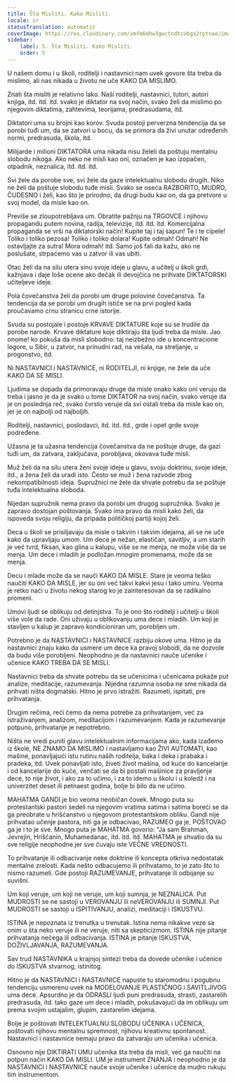 ```yaml
---
title: Šta Misliti. Kako Misliti.
locale: sr
statusTranslation: automatic
coverImage: https://res.cloudinary.com/xmfm6mhw3gwctndtcubgx2rptnae/image/upload/v1740337243/small_cover_educacion_fundamental_a051170f1c.webp
sidebar:
    label: 5. Šta Misliti. Kako Misliti.
    order: 5
---
```

U našem domu i u školi, roditelji i nastavnici nam uvek govore šta treba da mislimo, ali nas nikada u životu ne uče KAKO DA MISLIMO.

Znati šta misliti je relativno lako. Naši roditelji, nastavnici, tutori, autori knjiga, itd. itd. itd. svako je diktator na svoj način, svako želi da mislimo po njegovim diktatima, zahtevima, teorijama, predrasudama, itd.

Diktatori uma su brojni kao korov. Svuda postoji perverzna tendencija da se porobi tuđi um, da se zatvori u bocu, da se primora da živi unutar određenih normi, predrasuda, škola, itd.

Milijarde i milioni DIKTATORA uma nikada nisu želeli da poštuju mentalnu slobodu nikoga. Ako neko ne misli kao oni, označen je kao izopačen, otpadnik, neznalica, itd. itd. itd.

Svi žele da porobe sve, svi žele da gaze intelektualnu slobodu drugih. Niko ne želi da poštuje slobodu tuđe misli. Svako se oseća RAZBORITO, MUDRO, ČUDESNO i želi, kao što je prirodno, da drugi budu kao on, da ga pretvore u svoj model, da misle kao on.

Previše se zloupotrebljava um. Obratite pažnju na TRGOVCE i njihovu propagandu putem novina, radija, televizije, itd. itd. itd. Komercijalna propaganda se vrši na diktatorski način! Kupite taj i taj sapun! Te i te cipele! Toliko i toliko pezosa! Toliko i toliko dolara! Kupite odmah! Odmah! Ne ostavljajte za sutra! Mora odmah! itd. Samo još fali da kažu, ako ne poslušate, strpaćemo vas u zatvor ili vas ubiti.

Otac želi da na silu utera sinu svoje ideje u glavu, a učitelj u školi grdi, kažnjava i daje loše ocene ako dečak ili devojčica ne prihvate DIKTATORSKI učiteljeve ideje.

Pola čovečanstva želi da porobi um druge polovine čovečanstva. Ta tendencija da se porobi um drugih ističe se na prvi pogled kada proučavamo crnu stranicu crne istorije.

Svuda su postojale i postoje KRVAVE DIKTATURE koje su se trudile da porobe narode. Krvave diktature koje diktiraju šta ljudi treba da misle. Jao onome! ko pokuša da misli slobodno: taj neizbežno ide u koncentracione logore, u Sibir, u zatvor, na prinudni rad, na vešala, na streljanje, u progonstvo, itd.

Ni NASTAVNICI i NASTAVNICE, ni RODITELJI, ni knjige, ne žele da uče KAKO DA SE MISLI.

Ljudima se dopada da primoravaju druge da misle onako kako oni veruju da treba i jasno je da je svako u tome DIKTATOR na svoj način, svako veruje da je on poslednja reč, svako čvrsto veruje da svi ostali treba da misle kao on, jer je on najbolji od najboljih.

Roditelji, nastavnici, poslodavci, itd. itd. itd., grde i opet grde svoje podređene.

Užasna je ta užasna tendencija čovečanstva da ne poštuje druge, da gazi tuđi um, da zatvara, zaključava, porobljava, okovava tuđe misli.

Muž želi da na silu utera ženi svoje ideje u glavu, svoju doktrinu, svoje ideje, itd., a žena želi da uradi isto. Često se muž i žena razvode zbog nekompatibilnosti ideja. Supružnici ne žele da shvate potrebu da se poštuje tuđa intelektualna sloboda.

Nijedan supružnik nema pravo da porobi um drugog supružnika. Svako je zapravo dostojan poštovanja. Svako ima pravo da misli kako želi, da ispoveda svoju religiju, da pripada političkoj partiji kojoj želi.

Deca u školi se prisiljavaju da misle o takvim i takvim idejama, ali se ne uče kako da upravljaju umom. Um dece je nežan, elastičan, savitljiv, a um starih je već tvrd, fiksan, kao glina u kalupu, više se ne menja, ne može više da se menja. Um dece i mladih je podložan mnogim promenama, može da se menja.

Decu i mlade može da se nauči KAKO DA MISLE. Stare je veoma teško naučiti KAKO DA MISLE, jer su oni već takvi kakvi jesu i tako umiru. Veoma je retko naći u životu nekog starog ko je zainteresovan da se radikalno promeni.

Umovi ljudi se oblikuju od detinjstva. To je ono što roditelji i učitelji u školi više vole da rade. Oni uživaju u oblikovanju uma dece i mladih. Um koji je stavljen u kalup je zapravo kondicioniran um, porobljen um.

Potrebno je da NASTAVNICI i NASTAVNICE razbiju okove uma. Hitno je da nastavnici znaju kako da usmere um dece ka pravoj slobodi, da ne dozvole da budu više porobljeni. Neophodno je da nastavnici nauče učenike i učenice KAKO TREBA DA SE MISLI.

Nastavnici treba da shvate potrebu da se učenicima i učenicama pokaže put analize, meditacije, razumevanja. Nijedna razumna osoba ne sme nikada da prihvati ništa dogmatski. Hitno je prvo istražiti. Razumeti, ispitati, pre prihvatanja.

Drugim rečima, reći ćemo da nema potrebe za prihvatanjem, već za istraživanjem, analizom, meditacijom i razumevanjem. Kada je razumevanje potpuno, prihvatanje je nepotrebno.

Ništa ne vredi puniti glavu intelektualnim informacijama ako, kada izađemo iz škole, NE ZNAMO DA MISLIMO i nastavljamo kao ŽIVI AUTOMATI, kao mašine, ponavljajući istu rutinu naših roditelja, baka i deka i prabaka i pradeka, itd. Uvek ponavljati isto, živeti život mašina, od kuće do kancelarije i od kancelarije do kuće, venčati se da bi postali mašinice za pravljenje dece, to nije život, i ako za to učimo, i za to idemo u školu i u koledž i na univerzitet deset ili petnaest godina, bolje bi bilo da ne učimo.

MAHATMA GANDI je bio veoma neobičan čovek. Mnogo puta su protestantski pastori sedeli na njegovim vratima satima i satima boreći se da ga preobrate u hrišćanstvo u njegovom protestantskom obliku. Gandi nije prihvatao učenje pastora, niti ga je odbacivao, RAZUMEO ga je, POŠTOVAO ga je i to je sve. Mnogo puta je MAHATMA govorio: "Ja sam Brahman, Jevrejin, Hrišćanin, Muhamedanac, itd. itd. itd. MAHATMA je shvatio da su sve religije neophodne jer sve čuvaju iste VEČNE VREDNOSTI.

To prihvatanje ili odbacivanje neke doktrine ili koncepta otkriva nedostatak mentalne zrelosti. Kada nešto odbacujemo ili prihvatamo, to je zato što to nismo razumeli. Gde postoji RAZUMEVANJE, prihvatanje ili odbijanje su suvišni.

Um koji veruje, um koji ne veruje, um koji sumnja, je NEZNALICA. Put MUDROSTI se ne sastoji u VEROVANJU ili neVEROVANJU ili SUMNJI. Put MUDROSTI se sastoji u ISPITIVANJU, analizi, meditaciji i ISKUSTVU.

ISTINA je nepoznata iz trenutka u trenutak. Istina nema nikakve veze sa onim u šta neko veruje ili ne veruje, niti sa skepticizmom. ISTINA nije pitanje prihvatanja nečega ili odbacivanja. ISTINA je pitanje ISKUSTVA, DOŽIVLJAVANJA, RAZUMEVANJA.

Sav trud NASTAVNIKA u krajnjoj sintezi treba da dovede učenike i učenice do ISKUSTVA stvarnog, istinitog.

Hitno je da NASTAVNICI i NASTAVNICE napuste tu staromodnu i pogubnu tendenciju usmerenu uvek na MODELOVANJE PLASTIČNOG i SAVITLJIVOG uma dece. Apsurdno je da ODRASLI ljudi puni predrasuda, strasti, zastarelih predrasuda, itd. tako gaze um dece i mladih, pokušavajući da im oblikuju um prema svojim ustajalim, glupim, zastarelim idejama.

Bolje je poštovati INTELEKTUALNU SLOBODU UČENIKA i UČENICA, poštovati njihovu mentalnu spremnost, njihovu kreativnu spontanost. Nastavnici i nastavnice nemaju pravo da zatvaraju um učenika i učenica.

Osnovno nije DIKTIRATI UMU učenika šta treba da misli, već ga naučiti na potpun način KAKO DA MISLI. UM je instrument ZNANJA i neophodno je da NASTAVNICI i NASTAVNICE nauče svoje učenike i učenice da mudro rukuju tim instrumentom.

